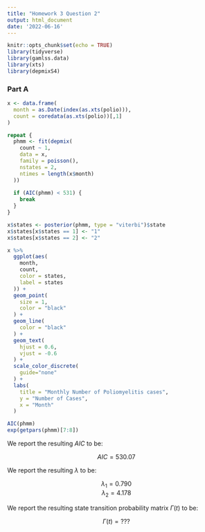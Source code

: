 ```yaml
---
title: "Homework 3 Question 2"
output: html_document
date: '2022-06-16'
---
```


```r
knitr::opts_chunk$set(echo = TRUE)
library(tidyverse)
library(gamlss.data)
library(xts)
library(depmixS4)
```

### Part A

```r
x <- data.frame(
  month = as.Date(index(as.xts(polio))),
  count = coredata(as.xts(polio))[,1]
)

repeat {
  phmm <- fit(depmix(
    count ~ 1,
    data = x,
    family = poisson(),
    nstates = 2,
    ntimes = length(x$month)
  ))
  
  if (AIC(phmm) < 531) {
    break
  }
}

x$states <- posterior(phmm, type = "viterbi")$state
x$states[x$states == 1] <- "1"
x$states[x$states == 2] <- "2"

x %>%
  ggplot(aes(
    month,
    count,
    color = states,
    label = states
  )) +
  geom_point(
    size = 1,
    color = "black"
  ) +
  geom_line(
    color = "black"
  ) +
  geom_text(
    hjust = 0.6,
    vjust = -0.6
  ) +
  scale_color_discrete(
    guide="none"
  ) +
  labs(
    title = "Monthly Number of Poliomyelitis cases",
    y = "Number of Cases",
    x = "Month"
  )

AIC(phmm)
exp(getpars(phmm)[7:8])
```

We report the resulting $AIC$ to be:

<center>$AIC=530.07$</center>

We report the resulting $\lambda$ to be:

<center>$\lambda_1=0.790$</center>
<center>$\lambda_2=4.178$</center>

We report the resulting state transition probability matrix $\Gamma(t)$ to be:

<center>$\Gamma(t)=???$</center>



